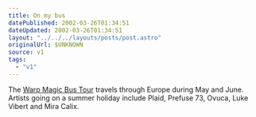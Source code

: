```yaml
---
title: On my bus
datePublished: 2002-03-26T01:34:51
dateUpdated: 2002-03-26T01:34:51
layout: "../../../layouts/posts/post.astro"
originalUrl: $UNKNOWN
source: v1
tags:
  - "v1"
---
```


The [Warp Magic Bus Tour][1] travels through Europe during May and June. Artists going on a summer holiday include Plaid, Prefuse 73, Ovuca, Luke Vibert and Mira Calix.

[1]: http://www.warprecords.com/tour/
